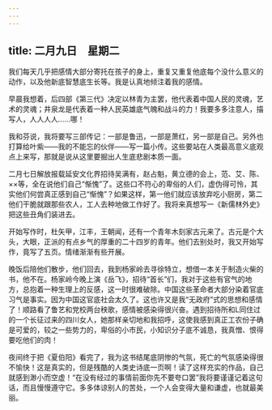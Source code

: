 ```yaml
---
---
---
```

title: 二月九日　星期二
---




我们每天几乎把感情大部分寄托在孩子的身上，重复又重复他底每个没什么意义的动作，以及他新底智慧底生长等。我是认真地倾注着我的感情。

早晨我想着，后四部《第三代》决定以林青为主罢，他代表着中国人民的灵魂，艺术的灵魂；井泉龙是代表着一种人民英雄底气魄和战斗的力！我要多多注意人，描写人，人人人人……哪！

我和芬说，我将要写三部传记：一部是鲁迅，一部是萧红，另一部是自己。另外也打算给叶紫——我的不能忘的伙伴——写一篇小传。这些要站在人类最高意义底观点上来写，那就是说从这里要掘出人生底悲剧本质一面。

二月七日解放报载延安文化界招待吴满有，赵占魁，黄立德的会上，范、艾、陈、××等，全在说他们自己“惭愧”了。这些口不符心的卑俗的人们，虚伪得可怜，其实他们何尝真正感到自己“惭愧”？如果这样，第一他们就应该放弃吃小厨房，第二他们干脆就跟那些农人，工人去种地做工作好了。我将来真想写一《新儒林外史》把这些丑角们装进去。

开始写作时，杜矢甲，江丰，王朝闻，还有一个青年木刻家古元来了。古元是个大头，大眼，正派的有点乡气的厚重的二十四岁的青年。他们去别处时，我又开始写作，竟写了五页。情绪渐渐有些开展。

晚饭后陪他们散步，他们回去，我到杨家岭去寻徐特立，想借一本关于制造火柴的书，他不在。杨家岭今晚上演《岳飞》，招待“首长”们，我对于这些有官气的地方，总抱着一种生理上的反感，这一时很难破除。中国这些革命者大部分染着官底习气是事实。因为中国这官底社会太久了。这也许又是我“无政府”式的思想和感情了！顺路看了鲁艺和党校两台秧歌，感情被感染得很兴奋。遇到招待所和L同住过的一个长征过来的四川女人，她那样亲切地和我招呼，这使我感到真正工农份子确是可爱的，较之一些势力的，卑俗的小市民，小知识分子底不诚恳，我真憎、恨得要吃他们的肉！

夜间终于把《夏伯阳》看完了，我为这书结尾底阴惨的气氛，死亡的气氛感染得很不愉快！这是真实的，但是残酷的人类史诗底一页啊！读了这样充实的作品，自己就感到渺小而空虚！“在没有经过的事情前面你先不要夸口罢”我将要谨谨记着这句话，而且慢慢遵守它。多多体谅别人的苦处，一个人会变得大量和谦虚，也就最美丽。